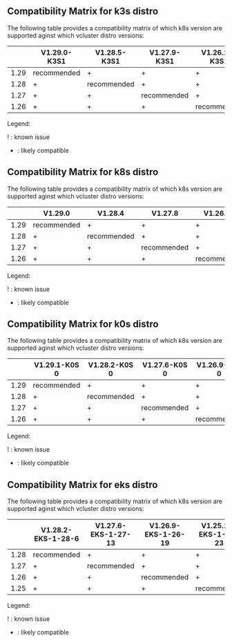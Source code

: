 ## Compatibility Matrix for k3s distro

The following table provides a compatibility matrix of which k8s version are supported aginst which vcluster distro versions:

|      | V1.29.0-K3S1 | V1.28.5-K3S1 | V1.27.9-K3S1 | V1.26.12-K3S1 |
|------|--------------|--------------|--------------|---------------|
| 1.29 | recommended  | +            | +            | +             |
| 1.28 | +            | recommended  | +            | +             |
| 1.27 | +            | +            | recommended  | +             |
| 1.26 | +            | +            | +            | recommended   |


Legend:

! : known issue

+ : likely compatible

## Compatibility Matrix for k8s distro

The following table provides a compatibility matrix of which k8s version are supported aginst which vcluster distro versions:

|      |   V1.29.0   |   V1.28.4   |   V1.27.8   |  V1.26.11   |
|------|-------------|-------------|-------------|-------------|
| 1.29 | recommended | +           | +           | +           |
| 1.28 | +           | recommended | +           | +           |
| 1.27 | +           | +           | recommended | +           |
| 1.26 | +           | +           | +           | recommended |


Legend:

! : known issue

+ : likely compatible

## Compatibility Matrix for k0s distro

The following table provides a compatibility matrix of which k8s version are supported aginst which vcluster distro versions:

|      | V1.29.1-K0S 0 | V1.28.2-K0S 0 | V1.27.6-K0S 0 | V1.26.9-K0S 0 |
|------|---------------|---------------|---------------|---------------|
| 1.29 | recommended   | +             | +             | +             |
| 1.28 | +             | recommended   | +             | +             |
| 1.27 | +             | +             | recommended   | +             |
| 1.26 | +             | +             | +             | recommended   |


Legend:

! : known issue

+ : likely compatible

## Compatibility Matrix for eks distro

The following table provides a compatibility matrix of which k8s version are supported aginst which vcluster distro versions:

|      | V1.28.2-EKS-1-28-6 | V1.27.6-EKS-1-27-13 | V1.26.9-EKS-1-26-19 | V1.25.14-EKS-1-25-23 |
|------|--------------------|---------------------|---------------------|----------------------|
| 1.28 | recommended        | +                   | +                   | +                    |
| 1.27 | +                  | recommended         | +                   | +                    |
| 1.26 | +                  | +                   | recommended         | +                    |
| 1.25 | +                  | +                   | +                   | recommended          |


Legend:

! : known issue

+ : likely compatible

